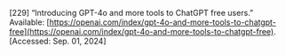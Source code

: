 \[229\]	“Introducing GPT-4o and more tools to ChatGPT free users.” Available: [https://openai.com/index/gpt-4o-and-more-tools-to-chatgpt-free](https://openai.com/index/gpt-4o-and-more-tools-to-chatgpt-free). \[Accessed: Sep. 01, 2024\]